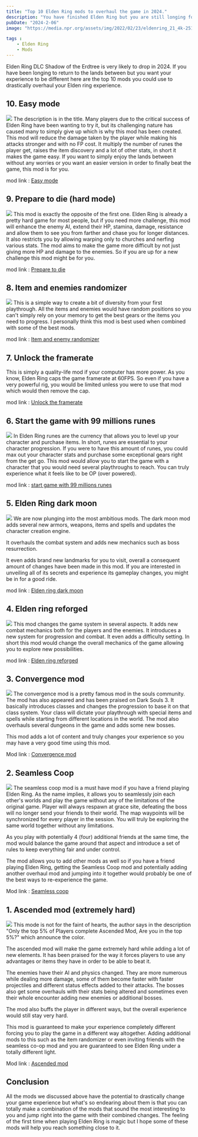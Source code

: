 ```yaml
---
title: "Top 10 Elden Ring mods to overhaul the game in 2024."
description: "You have finished Elden Ring but you are still longing for that feeling of discovery. Here is a list of mods that might help you in finding your next adventure in the lands between."
pubDate: "2024-2-06"
image: "https://media.npr.org/assets/img/2022/02/23/eldenring_21_4k-25120461292d0c3a0414.08944875_wide-319af7cfd3c138293a179491fcfc58e15405f536-s1100-c50.jpg"

tags :
    - Elden Ring
    - Mods
---
```



Elden Ring DLC Shadow of the Erdtree is very likely to drop in 2024. If you have been longing to return to the lands between but you want your experience to be different here are the top 10 mods you could use to drastically overhaul your Elden ring experience.


## 10. Easy mode
<Image src="https://static1.srcdn.com/wordpress/wp-content/uploads/2022/04/Elden-Ring-How-to-Install-Play-Easy-Mode-Mod.jpg" />
The description is in the title. Many players due to the critical success of Elden Ring have been wanting to try it, but its challenging nature has caused many to simply give up which is why this mod has been created. This mod will reduce the damage taken by the player while making his attacks stronger and with no FP cost. It multiply the number of runes the player get, raises the item discovery and a lot of other stats, in short it makes the game easy. If you want to simply enjoy the lands between without any worries or you want an easier version in order to finally beat the game, this mod is for you.


mod link : [Easy mode](https://www.nexusmods.com/eldenring/mods/146)


## 9. Prepare to die (hard mode)
<Image src="https://cdn.wccftech.com/wp-content/uploads/2022/05/Elden-Ring-Hard-Mode.jpg" />
This mod is exactly the opposite of the first one. Elden Ring is already a pretty hard game for most people, but if you need more challenge, this mod will enhance the enemy AI, extend their HP, stamina, damage, resistance and allow them to see you from farther and chase you for longer distances. It also restricts you by allowing warping only to churches and nerfing various stats. The mod aims to make the game more difficult by not just giving more HP and damage to the enemies. So if you are up for a new challenge this mod might be for you.


mod link : [Prepare to die](https://www.nexusmods.com/eldenring/mods/161)


## 8. Item and enemies randomizer
<Image src="https://cdn.gameleap.com/images/articles/art_ciY7-O91ON/art-img_mTbQ0mjoE/1x.webp" caption="Random beginning boss" />
This is a simple way to create a bit of diversity from your first playthrough. All the items and enemies would have random positions so you can't simply rely on your memory to get the best gears or the items you need to progress. I personally think this mod is best used when combined with some of the best mods.


mod link : [Item and enemy randomizer](https://www.nexusmods.com/eldenring/mods/428)


## 7. Unlock the framerate
This is simply a quality-life mod if your computer has more power. As you know, Elden Ring caps the game framerate at 60FPS. So even if you have a very powerful rig, you would be limited unless you were to use that mod which would then remove the cap.


mod link : [Unlock the framerate](https://www.nexusmods.com/eldenring/mods/216)


## 6. Start the game with 99 millions runes
<Image src="https://cdn.wccftech.com/wp-content/uploads/2021/08/Elden-Ring-art-scaled.jpg-scaled.jpg" />
In Elden Ring runes are the currency that allows you to level up your character and purchase items. In short, runes are essential to your character progression. If you were to have this amount of runes, you could max out your character stats and purchase some exceptional gears right from the get go. This mod would allow you to start the game with a character that you would need several playthroughs to reach. You can truly experience what it feels like to be OP (over powered).


mod link : [start game with 99 millions runes](https://www.nexusmods.com/eldenring/mods/73)


## 5. Elden Ring dark moon
<Image src="https://images.ladbible.com/resize?type=jpeg&quality=70&width=1200&fit=contain&gravity=auto&url=https://images.ladbiblegroup.com/v3/assets/bltbc1876152fcd9f07/blt204f2ac373ea0f3c/654397b4c2dd84040649ad93/elden.png" />
We are now plunging into the most ambitious mods. The dark moon mod adds several new armors, weapons, items and spells and updates the character creation engine.


It overhauls the combat system and adds new mechanics such as boss resurrection.


It even adds brand new landmarks for you to visit, overall a consequent amount of changes have been made in this mod. If you are interested in unveiling all of its secrets and experience its gameplay changes, you might be in for a good ride.


mod link : [Elden ring dark moon](https://www.nexusmods.com/eldenring/mods/2604)


## 4. Elden ring reforged
<Image src="https://static0.gamerantimages.com/wordpress/wp-content/uploads/2023/12/elden-ring-reforged-mod-explained.jpg" />
This mod changes the game system in several aspects. It adds new combat mechanics both for the players and the enemies. It introduces a new system for progression and combat. It even adds a difficulty setting. In short this mod would change the overall mechanics of the game allowing you to explore new possibilities.


mod link : [Elden ring reforged](https://www.nexusmods.com/eldenring/mods/541)


## 3. Convergence mod
<Image src="https://i.ytimg.com/vi/k6HWPQzJfn8/maxresdefault.jpg" />
The convergence mod is a pretty famous mod in the souls community. The mod has also appeared and has been praised on Dark Souls 3. It basically introduces classes and changes the progression to base it on that class system. Your class will dictate your playthrough with special items and spells while starting from different locations in the world. The mod also overhauls several dungeons in the game and adds some new bosses.


This mod adds a lot of content and truly changes your experience so you may have a very good time using this mod.


Mod link : [Convergence mod](https://www.nexusmods.com/eldenring/mods/3419)


## 2. Seamless Coop
<Image src="https://static1.srcdn.com/wordpress/wp-content/uploads/2022/06/Elden-Ring-Seamless-Coop-Mod.jpg" />
The seamless coop mod is a must have mod if you have a friend playing Elden Ring. As the name implies, it allows you to seamlessly join each other's worlds and play the game without any of the limitations of the original game. Player will always respawn at grace site, defeating the boss will no longer send your friends to their world. The map waypoints will be synchronized for every player in the session. You will truly be exploring the same world together without any limitations.


As you play with potentially 4 (four) additional friends at the same time, the mod would balance the game around that aspect and introduce a set of rules to keep everything fair and under control.


The mod allows you to add other mods as well so if you have a friend playing Elden Ring, getting the Seamless Coop mod and potentially adding another overhaul mod and jumping into it together would probably be one of the best ways to re-experience the game.


Mod link : [Seamless coop](https://www.nexusmods.com/eldenring/mods/510)


## 1. Ascended mod (extremely hard)
<Image src="https://staticdelivery.nexusmods.com/mods/4333/images/thumbnails/1019/1019-1700175988-2130551091.png" />
This mode is not for the faint of hearts, the author says in the description "Only the top 5% of Players complete Ascended Mod,
Are you in the top 5%?" which announce the color.


The ascended mod will make the game extremely hard while adding a lot of new elements. It has been praised for the way it forces players to use any advantages or items they have in order to be able to beat it.


The enemies have their AI and physics changed. They are more numerous while dealing more damage, some of them become faster with faster projectiles and different status effects added to their attacks. The bosses also get some overhauls with their stats being altered and sometimes even their whole encounter adding new enemies or additional bosses.


The mod also buffs the player in different ways, but the overall experience would still stay very hard.


This mod is guaranteed to make your experience completely different forcing you to play the game in a different way altogether. Adding additional mods to this such as the item randomizer or even inviting friends with the seamless co-op mod and you are guaranteed to see Elden Ring under a totally different light.


Mod link : [Ascended mod](https://www.nexusmods.com/eldenring/mods/1019)




## Conclusion
All the mods we discussed above have the potential to drastically change your game experience but what's so endearing about them is that you can totally make a combination of the mods that sound the most interesting to you and jump right into the game with their combined changes. The feeling of the first time when playing Elden Ring is magic but I hope some of these mods will help you reach something close to it.





